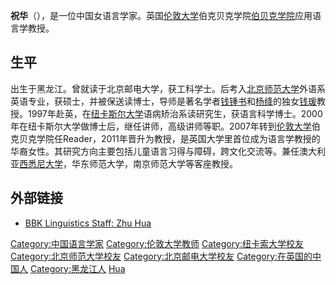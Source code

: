 {{BLP unsourced|time=2021-10-18T12:13:10+00:00}}
'''祝华'''（{{bd|1970年||}}），是一位中国女语言学家。英国[[伦敦大学|伦敦大学]]伯克贝克学院[[伯贝克学院|伯贝克学院]]应用语言学教授。

==生平==
出生于黑龙江。曾就读于北京邮电大学，获工科学士。后考入[[北京师范大学|北京师范大学]]外语系英语专业，获硕士，并被保送读博士，导师是著名学者[[钱锺书|钱锺书]]和[[杨绛|杨绛]]的独女[[钱瑗|钱瑗]]教授。1997年赴英，在[[纽卡斯尔大学|纽卡斯尔大学]]语病矫治系读研究生，获语言科学博士。2000年在纽卡斯尔大学做博士后，继任讲师，高级讲师等职。2007年转到[[伦敦大学|伦敦大学]]伯克贝克学院任Reader，2011年晋升为教授，是英国大学里首位成为语言学教授的华裔女性。其研究方向主要包括儿童语言习得与障碍，跨文化交流等。兼任澳大利亚[[西悉尼大学|西悉尼大学]]，华东师范大学，南京师范大学等客座教授。

==外部链接==
*[http://www.bbk.ac.uk/linguistics/our-staff/zhu-hua BBK Linguistics Staff: Zhu Hua] {{Wayback|url=http://www.bbk.ac.uk/linguistics/our-staff/zhu-hua |date=20150627234324 }}

{{normdaten}}
{{DEFAULTSORT:Zhu hua}}
[[Category:中国语言学家|Category:中国语言学家]]
[[Category:伦敦大学教师|Category:伦敦大学教师]]
[[Category:纽卡索大学校友|Category:纽卡索大学校友]]
[[Category:北京师范大学校友|Category:北京师范大学校友]]
[[Category:北京邮电大学校友|Category:北京邮电大学校友]]
[[Category:在英国的中国人|Category:在英国的中国人]]
[[Category:黑龙江人|Category:黑龙江人]]
[[Category:祝姓|Hua]]